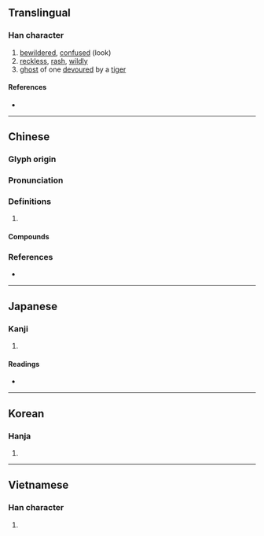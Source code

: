 {{also|伥}}
{{character info/new}}
==Translingual==

===Han character===
{{Han char|rn=9|rad=人|as=08|sn=10|four=21232|canj=OSMV|ids=⿰亻長}}

# [[bewildered]], [[confused]] (look)
# [[reckless]], [[rash]], [[wildly]]
# [[ghost]] of one [[devour]]ed by a [[tiger]]

====References====
* {{Han ref|kx=0106.270|dkj=00742|dj=0227.100|hdz=10170.040|uh=5000|ud=20480|bh=ADCE|bd=44494}}

----

==Chinese==
{{zh-forms|s=伥}}

===Glyph origin===
{{Han etym}}

===Pronunciation===
{{zh-pron
|m=chāng
|c=coeng1,caang1,zan3,caang4
|mn=chhêng/tiòng
|mc=y
|oc=y
|cat=a,n
}}

===Definitions===
{{zh-hanzi}}

# {{rfdef|zh}}

====Compounds====
{{zh-der|倀倀|倀鬼|為虎作倀|虎倀}}

===References===
* {{R:yue:Hanzi}}

----

==Japanese==

===Kanji===
{{ja-kanji|grade=|rs=人08}}

# {{defn|lang=ja|sort=人08}}

====Readings====
* {{ja-readings|on=ちょう,とう,じょう|kun=くるう,たおれる}}

----

==Korean==

===Hanja===
{{ko-hanja|hangeul=창|rv=chang|mr=ch'ang}}

# {{defn|lang=ko|sort=人08}}

----

==Vietnamese==

===Han character===
{{vi-readings|rs=人08|hanviet=trành}}

# {{defn|lang=vi|sort=人08}}